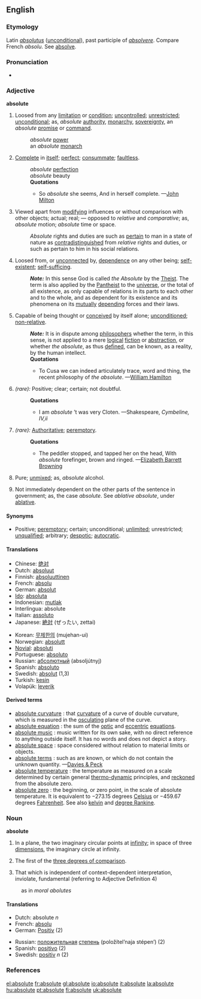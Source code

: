==English==
===Etymology===
Latin ''[[absolutus]]'' ([[unconditional]]), past participle of ''[[absolvere]]''. Compare French ''absolu''. See [[absolve]].

===Pronunciation===
*{{IPA|/ˈæbsəˌluːt, ˌæbsəˈluːt/}}

=== Adjective ===
'''absolute'''
# Loosed from any [[limitation]] or [[condition]]; [[uncontrolled]]; [[unrestricted]]; [[unconditional]]; as, ''absolute'' [[authority]], [[monarchy]], [[sovereignty]], an ''absolute'' [[promise]] or [[command]].
#: ''absolute'' [[power]]
#: an ''absolute'' [[monarch]]
# [[complete|Complete]] in [[itself]]; [[perfect]]; [[consummate]]; [[faultless]].
#: ''absolute'' [[perfection]]
#: ''absolute'' beauty
#:'''Quotations'''
#:*So ''absolute'' she seems, And in herself complete. —[[w:John Milton|John Milton]]
#Viewed apart from [[modifying]] influences or without comparison with other objects; actual; real; — opposed to ''relative'' and ''comparative''; as, ''absolute'' motion; ''absolute'' time or space.
#:''Absolute'' rights and duties are such as [[pertain]] to man in a state of nature as [[contradistinguished]] from ''relative'' rights and duties, or such as pertain to him in his social relations.
#Loosed from, or [[unconnected]] by, [[dependence]] on any other being; [[self-existent]]; [[self-sufficing]].
#:'''''Note:''''' In this sense God is called ''the Absolute'' by the [[Theist]]. The term is also applied by the [[Pantheist]] to the [[universe]], or the total of all existence, as only capable of relations in its parts to each other and to the whole, and as dependent for its existence and its phenomena on its [[mutual]]ly [[depending]] forces and their laws.
#Capable of being thought or [[conceived]] by itself alone; [[unconditioned]]; [[non-relative]].
#:'''''Note:''''' It is in dispute among [[philosopher]]s whether the term, in this sense, is not applied to a mere [[logical]] [[fiction]] or [[abstraction]], or whether ''the absolute'', as thus [[defined]], can be known, as a reality, by the human intellect.
#:'''Quotations'''
#:*To Cusa we can indeed articulately trace, word and thing, the recent philosophy of ''the absolute''. —[[w:William Hamilton|William Hamilton]]
#''(rare):'' Positive; clear; certain; not doubtful.
#:'''Quotations'''
#:*I am ''absolute'' ’t was very Cloten. —Shakespeare, ''Cymbeline, IV,ii'' 
#''(rare):'' [[Authoritative]]; [[peremptory]].
#:'''Quotations'''
#:*The peddler stopped, and tapped her on the head, With ''absolute'' forefinger, brown and ringed. —[[w:Elizabeth Barrett Browning|Elizabeth Barrett Browning]]
#{{Chemistry}} Pure; [[unmixed]]; as, ''absolute'' alcohol.
#{{Grammar}} Not immediately dependent on the other parts of the sentence in government; as, the case ''absolute''. See ''ablative absolute'', under [[ablative]].

====Synonyms====
*Positive; [[peremptory]]; certain; unconditional; [[unlimited]]; unrestricted; [[unqualified]]; arbitrary; [[despotic]]; [[autocratic]].

====Translations====
{{top}}
*Chinese: [[绝对]]
*Dutch: [[absoluut]]
*Finnish: [[absoluuttinen]]
*French: [[absolu]]
*German: [[absolut]]
*[[Ido]]: [[absoluta]]
*Indonesian: [[mutlak]]
*Interlingua: absolute
*Italian: [[assoluto]]
*Japanese: [[絶対]] (ぜったい, zettai)
{{mid}}
*Korean: [[무제한의]] (mujehan-ui)
*Norwegian: [[absolutt]]
*[[Novial]]: [[absoluti]]
*Portuguese: [[absoluto]]
*Russian: [[абсолютный]] (absoljútnyj)
*Spanish: [[absoluto]]
*Swedish: [[absolut]] (1,3)
*Turkish: [[kesin]]
*Volapük: [[leverik]]
{{bottom}}

====Derived terms====
*[[absolute curvature]] {{Geometry}}: that [[curvature]] of a curve of double curvature, which is measured in the [[osculating]] plane of the curve.
*[[absolute equation]] {{Astronomy}}: the sum of the [[optic]] and [[eccentric]] [[equations]].
*[[absolute music]] {{Music}}: music written for its own sake, with no direct reference to anything outside itself. It has no words and does not depict a story.
*[[absolute space]] {{Physics}}: space considered without relation to material limits or objects.
*[[absolute terms]] {{Algebra}}: such as are known, or which do not contain the unknown quantity. —[[Davies & Peck]]
*[[absolute temperature]] {{Physics}}: the temperature as measured on a scale determined by certain general [[thermo-dynamic]] principles, and [[reckoned]] from the absolute zero.
*[[absolute zero]] {{Physics}}: the beginning, or zero point, in the scale of absolute temperature. It is equivalent to &minus;273.15 degrees [[Celsius]] or &minus;459.67 degrees [[Fahrenheit]]. See also [[kelvin]] and [[degree Rankine]].

===Noun===
'''absolute'''
#{{Geometry}} In a plane, the two imaginary circular points at [[infinity]]; in space of three [[dimensions]], the imaginary circle at infinity.
#{{Grammar}} The first of the [[three degrees of comparison]].
# That which is independent of context-dependent interpretation, inviolate, fundamental (referring to Adjective Definition 4)
:as in ''moral abolutes''

====Translations====	 
{{top}}
*Dutch: absolute ''n''	 
*French: [[absolu]] {{m}}
*German: [[Positiv]] {{m}} (2)
{{mid}}
*Russian: [[положительный|положительная]] [[степень]] (položítel’naja stépen’) {{f}} (2)
*Spanish: [[positivo]] {{m}} (2)
*Swedish: [[positiv]] ''n'' (2)
{{bottom}}

===References===
{{R:Webster 1913}}

[[el:absolute]]
[[fr:absolute]]
[[gl:absolute]]
[[io:absolute]]
[[it:absolute]]
[[la:absolute]]
[[hu:absolute]]
[[pt:absolute]]
[[fi:absolute]]
[[uk:absolute]]